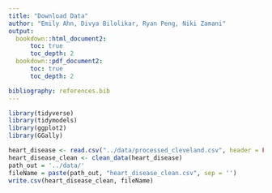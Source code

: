 ```yaml
---
title: "Download Data"
author: "Emily Ahn, Divya Bilolikar, Ryan Peng, Niki Zamani"
output:
  bookdown::html_document2:
      toc: true
      toc_depth: 2
  bookdown::pdf_document2:
      toc: true
      toc_depth: 2

bibliography: references.bib  
---
```


```r
library(tidyverse)
library(tidymodels)
library(ggplot2)
library(GGally)
```


```r
heart_disease <- read.csv("../data/processed_cleveland.csv", header = FALSE)
heart_disease_clean <- clean_data(heart_disease)
path_out = '../data/'
fileName = paste(path_out, "heart_disease_clean.csv", sep = '')
write.csv(heart_disease_clean, fileName)
``` 
